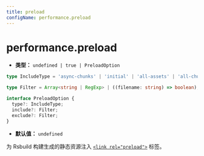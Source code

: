 ```yaml
---
title: preload
configName: performance.preload
---
```


# performance.preload

- **类型：** `undefined | true | PreloadOption`

```ts
type IncludeType = 'async-chunks' | 'initial' | 'all-assets' | 'all-chunks';

type Filter = Array<string | RegExp> | ((filename: string) => boolean);

interface PreloadOption {
  type?: IncludeType;
  include?: Filter;
  exclude?: Filter;
}
```

- **默认值：** `undefined`

为 Rsbuild 构建生成的静态资源注入 [`<link rel="preload">`](https://developer.mozilla.org/zh-CN/docs/Web/HTML/Attributes/rel/preload) 标签。


<RsbuildConig />
